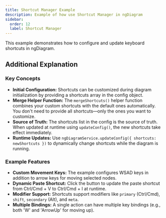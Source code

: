 ```yaml
---
title: Shortcut Manager Example
description: Example of how use Shortcut Manager in ngDiagram
sidebar:
  order: 12
  label: Shortcut Manager
---
```



This example demonstrates how to configure and update keyboard shortcuts in ngDiagram.

<ShortcutManager />
<CodeViewer dirName="examples/shortcut-manager" />

## Additional Explanation

### Key Concepts

- **Initial Configuration:** Shortcuts can be customized during diagram initialization by providing a shortcuts array in the config object.
- **Merge Helper Function:** The `mergeShortcuts()` helper function combines your custom shortcuts with the default ones automatically. You don't need to provide all shortcuts—only the ones you want to customize.
- **Source of Truth:** The shortcuts list in the config is the source of truth. When updated at runtime using `updateConfig()`, the new shortcuts take effect immediately.
- **Runtime Updates:** Use `ngDiagramService.updateConfig({ shortcuts: newShortcuts })` to dynamically change shortcuts while the diagram is running.

### Example Features

- **Custom Movement Keys:** The example configures WSAD keys in addition to arrow keys for moving selected nodes.
- **Dynamic Paste Shortcut:** Click the button to update the paste shortcut from Ctrl/Cmd + V to Ctrl/Cmd + I at runtime.
- **Modifier Support:** Shortcuts support modifiers like `primary` (Ctrl/Cmd), `shift`, `secondary` (Alt), and `meta`.
- **Multiple Bindings:** A single action can have multiple key bindings (e.g., both 'W' and 'ArrowUp' for moving up).
